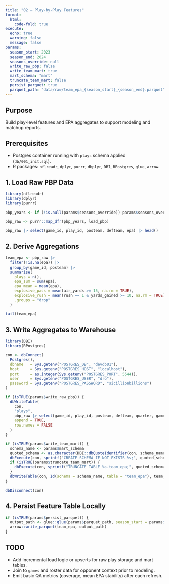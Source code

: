 ```yaml
---
title: "02 – Play-by-Play Features"
format:
  html:
    code-fold: true
execute:
  echo: true
  warning: false
  message: false
params:
  season_start: 2023
  season_end: 2024
  seasons_override: null
  write_raw_pbp: false
  write_team_mart: true
  mart_schema: "mart"
  truncate_team_mart: false
  persist_parquet: true
  parquet_path: "data/raw/team_epa_{season_start}_{season_end}.parquet"
---
```


## Purpose
Build play-level features and EPA aggregates to support modeling and matchup reports.

## Prerequisites
- Postgres container running with `plays` schema applied (`db/001_init.sql`).
- R packages: `nflreadr`, `dplyr`, `purrr`, `dbplyr`, `DBI`, `RPostgres`, `glue`, `arrow`.

## 1. Load Raw PBP Data
```r
library(nflreadr)
library(dplyr)
library(purrr)

pbp_years <- if (!is.null(params$seasons_override)) params$seasons_override else params$season_start:params$season_end

pbp_raw <- purrr::map_dfr(pbp_years, load_pbp)

pbp_raw |> select(game_id, play_id, posteam, defteam, epa) |> head()
```

## 2. Derive Aggregations
```r
team_epa <- pbp_raw |>
  filter(!is.na(epa)) |>
  group_by(game_id, posteam) |>
  summarise(
    plays = n(),
    epa_sum = sum(epa),
    epa_mean = mean(epa),
    explosive_pass = mean(air_yards >= 15, na.rm = TRUE),
    explosive_rush = mean(rush == 1 & yards_gained >= 10, na.rm = TRUE),
    .groups = "drop"
  )

tail(team_epa)
```

## 3. Write Aggregates to Warehouse
```r
library(DBI)
library(RPostgres)

con <- dbConnect(
  Postgres(),
  dbname   = Sys.getenv("POSTGRES_DB", "devdb01"),
  host     = Sys.getenv("POSTGRES_HOST", "localhost"),
  port     = as.integer(Sys.getenv("POSTGRES_PORT", 5544)),
  user     = Sys.getenv("POSTGRES_USER", "dro"),
  password = Sys.getenv("POSTGRES_PASSWORD", "sicillionbillions")
)

if (isTRUE(params$write_raw_pbp)) {
  dbWriteTable(
    con,
    "plays",
    pbp_raw |> select(game_id, play_id, posteam, defteam, quarter, game_seconds_remaining, down, ydstogo, epa, pass, rush),
    append = TRUE,
    row.names = FALSE
  )
}

if (isTRUE(params$write_team_mart)) {
  schema_name <- params$mart_schema
  quoted_schema <- as.character(DBI::dbQuoteIdentifier(con, schema_name))
  dbExecute(con, sprintf("CREATE SCHEMA IF NOT EXISTS %s;", quoted_schema))
  if (isTRUE(params$truncate_team_mart)) {
    dbExecute(con, sprintf("TRUNCATE TABLE %s.team_epa;", quoted_schema))
  }
  dbWriteTable(con, Id(schema = schema_name, table = "team_epa"), team_epa, append = TRUE, row.names = FALSE)
}

dbDisconnect(con)
```

## 4. Persist Feature Table Locally
```r
if (isTRUE(params$persist_parquet)) {
  output_path <- glue::glue(params$parquet_path, season_start = params$season_start, season_end = params$season_end)
  arrow::write_parquet(team_epa, output_path)
}
```

## TODO
- Add incremental load logic or upserts for raw play storage and mart tables.
- Join to `games` and roster data for opponent context prior to modeling.
- Emit basic QA metrics (coverage, mean EPA stability) after each refresh.
